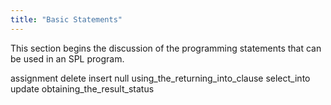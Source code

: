 ```yaml
---
title: "Basic Statements"
---
```


<div id="basic_statements" class="registered_link"></div>


This section begins the discussion of the programming statements that can be used in an SPL program.

<div class="toctree" data-maxdepth="3">

assignment delete insert null using_the_returning_into_clause select_into update obtaining_the_result_status

</div>
